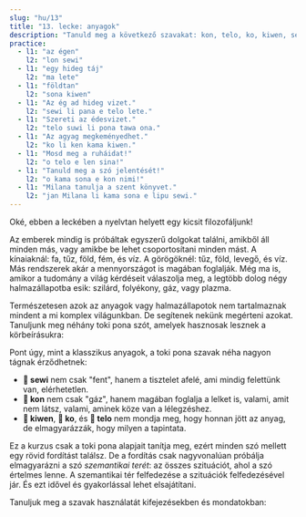 ```yaml
---
slug: "hu/13"
title: "13. lecke: anyagok"
description: "Tanuld meg a következő szavakat: kon, telo, ko, kiwen, seli, lete, sewi!"
practice:
  - l1: "az égen"
    l2: "lon sewi"
  - l1: "egy hideg táj"
    l2: "ma lete"
  - l1: "földtan"
    l2: "sona kiwen"
  - l1: "Az ég ad hideg vizet."
    l2: "sewi li pana e telo lete."
  - l1: "Szereti az édesvizet."
    l2: "telo suwi li pona tawa ona."
  - l1: "Az agyag megkeményedhet."
    l2: "ko li ken kama kiwen."
  - l1: "Mosd meg a ruháidat!"
    l2: "o telo e len sina!"
  - l1: "Tanuld meg a szó jelentését!"
    l2: "o kama sona e kon nimi!"
  - l1: "Milana tanulja a szent könyvet."
    l2: "jan Milana li kama sona e lipu sewi."
---
```



Oké, ebben a leckében a nyelvtan helyett egy kicsit filozofáljunk!

Az emberek mindig is próbáltak egyszerű dolgokat találni, amikből áll minden más, vagy amikbe be lehet csoportosítani minden mást. A kínaiaknál: fa, tűz, föld, fém, és víz. A görögöknél: tűz, föld, levegő, és víz. Más rendszerek akár a mennyországot is magában foglalják. Még ma is, amikor a tudomány a világ kérdéseit válaszolja meg, a legtöbb dolog négy halmazállapotba esik: szilárd, folyékony, gáz, vagy plazma.

Természetesen azok az anyagok vagy halmazállapotok nem tartalmaznak mindent a mi komplex világunkban. De segítenek nekünk megérteni azokat. Tanuljunk meg néhány toki pona szót, amelyek hasznosak lesznek a körbeírásukra:

<List>
  <Word sl="kon" m="levegő, lélek, lényeg, jelentés" />
  <Word sl="telo" m="víz, egy híg folyadék" />
  <Word sl="ko" m="egy puha szilárd dolog vagy kemény folyadék, pl. homok, agyag, (konyhai) tészta, ragasztó" />
  <Word sl="kiwen" m="egy kemény szilárd dolog, pl. kő, fa, fém" />
  <Word sl="seli" m="tűz, forró, égni" />
  <Word sl="lete" m="hideg" />
  <Word sl="sewi" m="ég; magas, szent, isteni" />
</List>

Pont úgy, mint a klasszikus anyagok, a toki pona szavak néha nagyon tágnak érződhetnek:
* **󱥚 sewi** nem csak "fent", hanem a tisztelet afelé, ami mindig felettünk van, elérhetetlen.
* **󱤝 kon** nem csak "gáz", hanem magában foglalja a lelket is, valami, amit nem látsz, valami, aminek köze van a lélegzéshez.
* **󱤛 kiwen**, **󱤜 ko**, és **󱥪 telo** nem mondja meg, hogy honnan jött az anyag, de elmagyarázzák, hogy milyen a tapintata.

Ez a kurzus csak a toki pona alapjait tanítja meg, ezért minden szó mellett egy rövid fordítást találsz. De a fordítás csak nagyvonalúan próbálja elmagyarázni a szó *szemantikai terét*: az összes szituációt, ahol a szó értelmes lenne. A szemantikai tér felfedezése a szituációk felfedezésével jár. És ezt idővel és gyakorlással lehet elsajátítani.

Tanuljuk meg a szavak használatát kifejezésekben és mondatokban:

<List>
  <Word sl="kiwen kasi" m="a növények kemény része, fa" />
  <Word sl="ko lete" m="hideg por, hó" />
  <Word sl="kon sewi" m="szent lélek" />
  <Word sl="telo nasa" m="furcsaságot okozó folyadék, alkohol" />
  <Sentence sl="lete li awen e moku." m="A hideg megőrzi az ételeket." />
  <Sentence sl="seli li moku e kiwen kasi." m="A tűz elfogyasztotta a fát." />
  <Sentence sl="telo li kama tan sewi." m="Víz esik az égből.<br />(Esik az eső.)" />
  <Sentence sl="o kama sona e kon toki!" m="Tanuld meg a beszéd jelentését/mondanivalóját!" />
</List>

<Practice exercises={frontmatter.practice} client:load />

